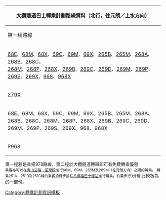 {|class="wikitable" style="width:100%; text-align:center"
|-
!colspan="7" style="font-size:16px"|'''[[大欖隧道]]巴士轉乘計劃路線資料（北行，往元朗／上水方向）'''
|-
!width="30%"|第一程路線
!width="30%"|第二程路線
!width="20%"|方向
!width="20%"|優惠
|-
|colspan=2|[[九龍巴士68E線|68E]]、[[九龍巴士68M線|68M]]、[[九龍巴士68X線|68X]]、[[九龍巴士69C線|69C]]、[[九龍巴士69M線|69M]]、[[九龍巴士69X線|69X]]、[[九龍巴士265B線|265B]]、[[九龍巴士265M線|265M]]、[[九龍巴士268A線|268A]]、[[九龍巴士268B線|268B]]、[[九龍巴士268C線|268C]]、<br>[[九龍巴士268M線|268M]]、[[九龍巴士268P線|268P]]、[[九龍巴士268X線|268X]]、[[九龍巴士269B線|269B]]、[[九龍巴士269C線|269C]]、[[九龍巴士269D線|269D]]、[[九龍巴士269M線|269M]]、[[九龍巴士269P線|269P]]、[[九龍巴士269S線|269S]]、[[九龍巴士269X線|269X]]、[[過海隧道巴士968線|968]]、[[過海隧道巴士968X線|968X]]
|rowspan=3|[[元朗]]、[[天水圍]]、[[錦田]]、[[上村 (香港)|上村]]
|免費轉乘
|-
|rowspan=2|[[九龍巴士279X線|279X]]
|68E、68M、68X、69C、69M、69X、251A、251B、251C、265B、265M、268A、268B、268C、268M、268P、268X、269B、269C、269D、269M、269P、269S、269X、968、968X
|第二程回贈車資$4.1
|-
|P968
|第二程只需補付$0.3
|-
|rowspan=3|68E、68M、68X、69C、69M、69X、265B、265M、268A、268B、268C、268M、268P、268X、269B、269C、269D、269M、269P、269S、269X、968、968X
|[[九龍巴士251A線|251A]]、[[九龍巴士251B線|251B]]、[[九龍巴士251C線|251C]]
|[[錦田]]、[[上村 (香港)|上村]]
|免費轉乘
|-
|P968
|元朗
|第二程只需補付$5.4
|-
|rowspan=2|279X、[[過海隧道巴士978線|978、978A]]
|rowspan=2|[[北區 (香港)|北區]]
|第二程只需補付$4.1
|-
|rowspan=2|P968
|第二程只需補付$1.3
|-
|68E、68M、68X、69C、69M、69X、251A、251B、251C、265B、265M、268A、268B、268C、268M、268P、268X、269B、269C、269D、269M、269P、269S、269X、968、968X
|[[元朗]]、[[天水圍]]、[[錦田]]、[[上村 (香港)|上村]]
|免費轉乘
|}
第一程若是乘搭978路線，第二程於大欖隧道轉車即可有免費轉乘優惠<br>
<small>乘客亦可以在[[青山公路－荃灣段]]進行68M、69M、265M及269M（往元朗方向）之間的轉乘。</small>
<small>轉乘251A、251B及251C線的乘客須徒步前往[[八鄉路巴士總站]]進行轉乘。約需步行3分鐘</small>
{{editbtn|模板:大欖隧道轉車站北行}}<noinclude>此模板為{{tl|大欖隧道轉車站轉乘優惠}}的一部份。[[Category:轉乘計劃資訊模板]]</noinclude>